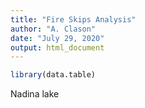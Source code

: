 ---
title: "Fire Skips Analysis"
author: "A. Clason"
date: "July 29, 2020"
output: html_document
---

```{r}
library(data.table)

```

Nadina lake
```{r}

```


